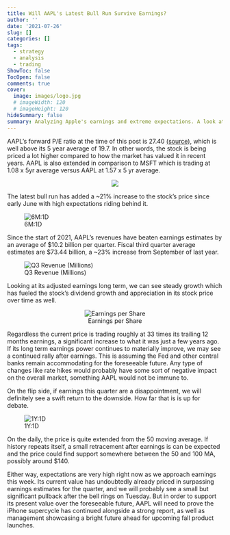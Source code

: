 ```yaml
---
title: Will AAPL's Latest Bull Run Survive Earnings?
author: ''
date: '2021-07-26'
slug: []
categories: []
tags: 
  - strategy
  - analysis
  - trading
ShowToc: false
TocOpen: false
comments: true
cover:
  image: images/logo.jpg
  # imageWidth: 120
  # imageHeight: 120
hideSummary: false
summary: Analyzing Apple's earnings and extreme expectations. A look at previous years and what's to come. 
---
```


AAPL's forward P/E ratio at the time of this post is 27.40 [(source)](https://finance.yahoo.com/quote/AAPL/key-statistics/), which is well above its 5 year average of 19.7. In other words, the stock is being priced a lot higher compared to how the market has valued it in recent years. AAPL is also extended in comparison to MSFT which is trading at 1.08 x 5yr average versus AAPL at 1.57 x 5 yr average. 

<center>
![](images/PEcombo2.png)
</center>

The latest bull run has added a ~21% increase to the stock's price since early June with high expectations riding behind it.

![6M:1D](images/graph2.png)

Since the start of 2021, AAPL's revenues have beaten earnings estimates by an average of $10.2 billion per quarter. Fiscal third quarter average estimates are $73.44 billion, a ~23% increase from September of last year.

![Q3 Revenue (Millions)](images/graph4.png)


Looking at its adjusted earnings long term, we can see steady growth which has fueled the stock's dividend growth and appreciation in its stock price over time as well.

<center>
![Earnings per Share](images/EPS.png)
</center> 


Regardless the current price is trading roughly at 33 times its trailing 12 months earnings, a significant increase to what it was just a few years ago. If its long term earnings power continues to materially improve, we may see a continued rally after earnings. This is assuming the Fed and other central banks remain accommodating for the foreseeable future. Any type of changes like rate hikes would probably have some sort of negative impact on the overall market, something AAPL would not be immune to.

On the flip side, if earnings this quarter are a disappointment, we will definitely see a swift return to the downside. How far that is is up for debate.

![1Y:1D](images/graph3.png)

On the daily, the price is quite extended from the 50 moving average. If history repeats itself, a small retracement after earnings is can be expected and the price could find support somewhere between the 50 and 100 MA, possibly around $140.

Either way, expectations are very high right now as we approach earnings this week. Its current value has undoubtedly already priced in surpassing earnings estimates for the quarter, and we will probably see a small but significant pullback after the bell rings on Tuesday. But in order to support its present value over the foreseeable future, AAPL will need to prove the iPhone supercycle has continued alongside a strong report, as well as management showcasing a bright future ahead for upcoming fall product launches. 

